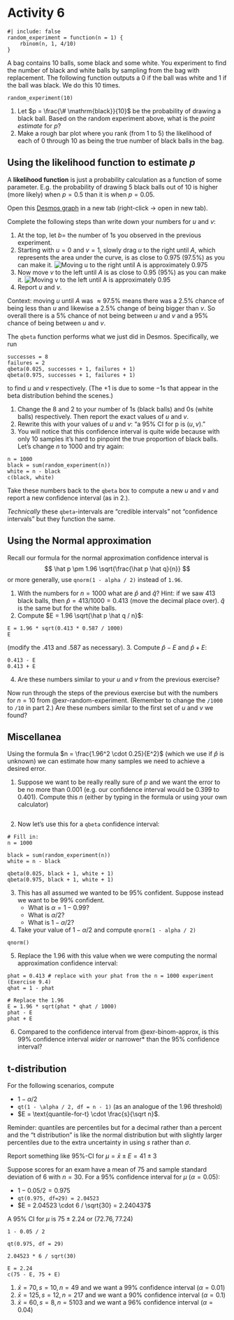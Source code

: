 # Activity 6

```webr
#| include: false
random_experiment = function(n = 1) {
    rbinom(n, 1, 4/10)
}
```

A bag contains $10$ balls, some black and some white. You experiment to find
the number of black and white balls by sampling from the bag with replacement.
The following function outputs a 0 if the ball was white and 1 if the ball was black.
We do this 10 times.

```webr
random_experiment(10)
```

::: {#exr-random-experiment}
1. Let $p = \frac{\# \mathrm{black}}{10}$ be the probability of drawing a black ball.
   Based on the random experiment above, what is the *point estimate* for $p$?
2. Make a rough bar plot where you rank (from 1 to 5) the likelihood of each of $0$ through $10$ as being the true number of black balls in the bag.
:::

## Using the likelihood function to estimate $p$

::: {.callout-note}
A **likelihood function** is just a probability calculation as a function of
some parameter. E.g. the probability of drawing $5$ black balls out of $10$ is
higher (more likely) when $p = 0.5$ than it is when $p = 0.05$.
:::

Open this [Desmos graph](https://www.desmos.com/calculator/xecihuqobx) in a new tab (right-click → open in new tab).

::: {#exr-desmos}
Complete the following steps than write down your numbers for $u$ and $v$:

1. At the top, let $b =$ the number of 1s you observed in the previous experiment.
2. Starting with $u = 0$ and $v = 1$, slowly drag $u$ to the right until $A$, which represents the area under the curve, is as close to 0.975 (97.5%) as you can make it.
![Moving u to the right until A is approximately 0.975](desmos-left.png)
3. Now move $v$ to the left until $A$ is as close to 0.95 (95%) as you can make it.
![Moving v to the left until A is approximately 0.95](desmos-right.png)
4. Report $u$ and $v$.
:::

::: {.callout-note}
Context: moving $u$ until $A$ was $\approx 97.5\%$ means there was a $2.5\%$
chance of being less than $u$ and likewise a $2.5\%$ change of being bigger
than $v$.
So overall there is a $5\%$ chance of not being between $u$ and $v$ and a
$95\%$ chance of being between $u$ and $v$.
:::

::: {#exr-binom-exact}
The `qbeta` function performs what we just did in Desmos. Specifically, we run
```webr
successes = 8
failures = 2
qbeta(0.025, successes + 1, failures + 1)
qbeta(0.975, successes + 1, failures + 1)
```
to find $u$ and $v$ respectively. (The $+1$ is due to some $-1$s that appear in the beta distribution behind the scenes.)

1. Change the $8$ and $2$ to your number of 1s (black balls) and 0s (white balls) respectively. Then report the exact values of $u$ and $v$.
2. Rewrite this with your values of $u$ and $v$: "a 95\% CI for p is $(u, v)$."
3. You will notice that this confidence interval is quite wide because with
   only $10$ samples it's hard to pinpoint the true proportion of black balls. Let's change $n$ to $1000$ and try again:
```webr
n = 1000
black = sum(random_experiment(n))
white = n - black
c(black, white)
```
Take these numbers back to the `qbeta` box to compute a new $u$ and $v$ and report a new confidence interval (as in 2.).
:::

::: {.callout-note}
*Technically* these `qbeta`-intervals are "credible intervals" not "confidence intervals" but they function the same.
:::

## Using the Normal approximation

Recall our formula for the normal approximation confidence interval is
$$
\hat p \pm 1.96 \sqrt{\frac{\hat p \hat q}{n}}
$$
or more generally, use `qnorm(1 - alpha / 2)` instead of `1.96`.

::: {#exr-binom-approx}
1. With the numbers for $n = 1000$ what are $\hat p$ and $\hat q$? Hint: if we
   saw $413$ black balls, then $\hat p = 413/1000 = 0.413$ (move the decimal
place over). $\hat q$ is the same but for the white balls.
2. Compute $E = 1.96 \sqrt{\hat p \hat q / n}$:
```webr
E = 1.96 * sqrt(0.413 * 0.587 / 1000)
E
```
(modify the $.413$ and $.587$ as necessary).
3. Compute $\hat p - E$ and $\hat p + E$:
```webr
0.413 - E
0.413 + E
```
4. Are these numbers similar to your $u$ and $v$ from the previous exercise?
:::

::: {#exr-binom-approx-2}
Now run through the steps of the previous exercise but with the numbers for $n = 10$ from @exr-random-experiment. (Remember to change the `/1000` to `/10` in part 2.) Are these numbers similar to the first set of $u$ and $v$ we found?
:::

## Miscellanea

Using the formula $n = \frac{1.96^2 \cdot 0.25}{E^2}$ (which we use if $\hat p$ is unknown) we can estimate how many samples we need to achieve a desired error.

::: {#exr-sample-size}
1. Suppose we want to be really really sure of $p$ and we want the error to be no more than $0.001$ (e.g. our confidence interval would be $0.399$ to $0.401$). Compute this $n$ (either by typing in the formula or using your own calculator)
```webr

```
2. Now let's use this for a `qbeta` confidence interval:
```webr
# Fill in:
n = 1000

black = sum(random_experiment(n))
white = n - black

qbeta(0.025, black + 1, white + 1)
qbeta(0.975, black + 1, white + 1)
```
3. This has all assumed we wanted to be 95\% confident. Suppose instead we want to be 99\% confident.
    * What is $\alpha = 1 - 0.99$?
    * What is $\alpha / 2$?
    * What is $1 - \alpha / 2$?
4. Take your value of $1 - \alpha / 2$ and compute `qnorm(1 - alpha / 2)`
```webr
qnorm()
```
5. Replace the $1.96$ with this value when we were computing the normal approximation confidence interval:
```webr
phat = 0.413 # replace with your phat from the n = 1000 experiment (Exercise 9.4)
qhat = 1 - phat

# Replace the 1.96
E = 1.96 * sqrt(phat * qhat / 1000)
phat - E
phat + E
```
6. Compared to the confidence interval from @exr-binom-approx, is this 99\%
   confidence interval *wider* or narrower* than the 95\% confidence interval?
:::

## t-distribution

For the following scenarios, compute

* $1 - \alpha/2$
* `qt(1 - \alpha / 2, df = n - 1)` (as an analogue of the 1.96 threshold)
* $E = \text{quantile-for-t} \cdot \frac{s}{\sqrt n}$.

::: {.callout-tip}
Reminder: quantiles are percentiles but for a decimal rather than a percent and the "t distribution" is like the normal distribution but with slightly larger percentiles due to the extra uncertainty in using $s$ rather than $\sigma$.
:::

Report something like $95\%\text{-CI for } \mu = \bar x \pm E = 41 \pm 3$

::: {#exm-t-dist}
Suppose scores for an exam have a mean of $75$ and sample standard deviation of $6$ with $n = 30$. For a 95\% confidence interval for $\mu$ ($\alpha = 0.05$):

* $1 - 0.05 / 2 = 0.975$
* `qt(0.975, df=29) = 2.04523`
* $E = 2.04523 \cdot 6 / \sqrt{30} = 2.240437$

A 95\% CI for $\mu$ is $75 \pm 2.24$ or $(72.76, 77.24)$
:::

```webr
1 - 0.05 / 2
```

```webr
qt(0.975, df = 29)
```

```webr
2.04523 * 6 / sqrt(30)
```

```webr
E = 2.24
c(75 - E, 75 + E)
```

::: {#exr-t-dist-ci}
1. $\bar x = 70, s = 10, n = 49$ and we want a $99\%$ confidence interval ($\alpha = 0.01$)
2. $\bar x = 125, s = 12, n = 217$ and we want a $90\%$ confidence interval ($\alpha = 0.1$)
3. $\bar x = 60, s = 8, n = 5103$ and we want a $96\%$ confidence interval ($\alpha = 0.04$)
:::
